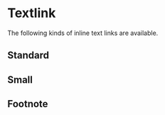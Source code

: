 
<Meta title="Elements/textlink/Textlink" />

# Textlink

The following kinds of inline text links are available.

## Standard

<Canvas of={TextlinkStories.Standard} />

## Small

<Canvas of={TextlinkStories.Small} />

## Footnote

<Canvas of={TextlinkStories.Footnote} />
